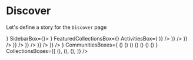 



<Meta title="Pages|Discover" component={Discover}/>


# Discover
Let's define a story for the `Discover` page

<Preview>
  <Story name="Discover page">
    <WithSidebar 
      HeaderBox={<MainHeader {...getMainHeaderProps() } />}
      SidebarBox={<Sidebar {...getSidebarProps()}/>}>
        <Discover 
        basePath={"/"}
        FeaturedCommunitiesBox={<FeaturedCommunities {...getFeaturedCommunitiesProps(true)} />}
        FeaturedCollectionsBox={<FeaturedCollections {...getFeaturedCollectionsProps(true)} />}
        ActivitiesBox={<React.Fragment>
          <ActivityPreview {...activityPreviewProps('Added a link', <Resource {...ResourcePreviewProps() }/>)} />
          <ActivityPreview {...activityPreviewProps('Uploaded a resource', <Resource {...ResourcePreviewProps('license', 'pdf' ) }/>)} />
          <ActivityPreview {...activityPreviewProps('Created a comment', <Comment {...CommentPreviewProps() }/>)} />
          <ActivityPreview {...activityPreviewProps('Created a comment', <Comment {...CommentPreviewProps() }/>)} />
          <ActivityPreview {...activityPreviewProps('Like a comment', <LikedComment {...LikedCommentPreviewProps() }/>)} />
          <ActivityPreview {...activityPreviewProps('Created a comment', <Comment {...CommentPreviewProps() }/>)} />
          <ActivityPreview {...activityPreviewProps('Created a comment', <Comment {...CommentPreviewProps() }/>)} />
        </React.Fragment>}
        CommunitiesBoxes={<React.Fragment>
            (<Community {...CommunityPreviewProps()} />)
            (<Community {...CommunityPreviewProps()} />)
            (<Community {...CommunityPreviewProps()} />)
            (<Community {...CommunityPreviewProps()} />)
            (<Community {...CommunityPreviewProps()} />)
            (<Community {...CommunityPreviewProps()} />)
            (<Community {...CommunityPreviewProps()} />)
        </React.Fragment>}
        CollectionsBoxes={[
            (<Collection {...CollectionPreviewProps()} />),
            (<Collection {...CollectionPreviewProps()} />),
            (<Collection {...CollectionPreviewProps()} />),
          ]}
        />
    </WithSidebar>
  </Story>
</Preview>


